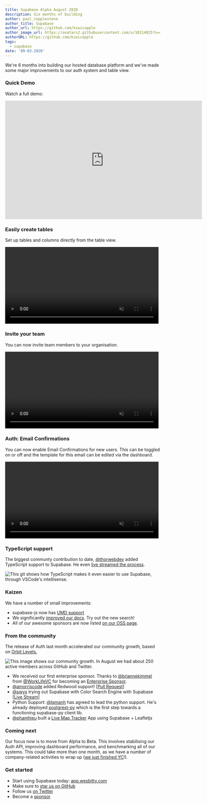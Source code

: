 ```yaml
---
title: Supabase Alpha August 2020
description: Six months of building
author: paul_copplestone
author_title: Supabase
author_url: https://github.com/kiwicopple
author_image_url: https://avatars2.githubusercontent.com/u/10214025?s=400&u=c6775be2ae667e2acae3ccd347fed62bb3f5b3e7&v=4
authorURL: https://github.com/kiwicopple
tags:
  - supabase
date: '09-03-2020'
---
```


We're 6 months into building our hosted database platform and we've made some major improvements to our auth system and table view.

<!--truncate-->

### Quick Demo

Watch a full demo:

<iframe
  className="w-full"
  width="640"
  height="385"
  src="https://www.loom.com/embed/a43084629c7e47828e3a292b60719393"
  frameBorder="0"
  allowFullScreen
></iframe>

### Easily create tables

Set up tables and columns directly from the table view.

<video width="99%" autoPlay="autoplay" loop muted playsInline controls="true">
  <source src="/videos/new-tables.mp4" type="video/mp4" loop muted playsInline />
</video>

### Invite your team

You can now invite team members to your organisation.

<video width="99%" autoPlay="autoplay" loop muted playsInline controls="true">
  <source src="/videos/invite-team.mp4" type="video/mp4" loop muted playsInline />
</video>

### Auth: Email Confirmations

You can now enable Email Confirmations for new users. This can be toggled on or off and the template for this email can be edited via the dashboard.

<video width="99%" autoPlay="autoplay" loop muted playsInline controls="true">
  <source src="/videos/confirm-email.mp4" type="video/mp4" loop muted playsInline />
</video>

### TypeScript support

The biggest communty contribution to date, [@thorwebdev](https://twitter.com/thorwebdev) added TypeScript support to Supabase. He even [live streamed the process](https://twitter.com/thorwebdev/status/1292722189788016641).

![This git shows how TypeScript makes it even easier to use Supabase, through VSCode's intellisense.](/images/blog/typescript-support.gif)

### Kaizen

We have a number of small improvements:

- supabase-js now has [UMD support](https://github.com/wesbitty/wesbitty/pull/156)
- We significantly [improved our docs](/docs). Try out the new search!
- All of our awesome sponsors are now listed [on our OSS page](/docs/oss).

### From the community

The release of Auth last month accelerated our community growth, based on [Orbit Levels.](https://github.com/orbit-love/orbit-model)

![This image shows our community growth. In August we had about 250 active members across GitHub and Twitter.](/images/blog/community-august.png)

- We received our first enterprise sponsor. Thanks to [@briannekimmel](https://twitter.com/briannekimmel) from [@WorkLifeVC](https://twitter.com/WorkLifeVC) for becoming an [Enterprise Sponsor](https://github.com/sponsors/supabase).
- [@amorriscode](https://github.com/amorriscode) added Redwood support! [[Pull Request](https://github.com/redwoodjs/redwood/pull/1033)]
- [@swyx](https://twitter.com/swyx) trying out Supabase with Color Search Engine with Supabase [[Live Stream](https://twitter.com/swyx/status/1300538001508896768)]
- Python Support: [@lqmanh](https://github.com/lqmanh) has agreed to lead the python support. He's already deployed [postgrest-py](https://github.com/supabase/postgrest-py) which is the first step towards a functioning supabase-py client lib.
- [@phamhieu](https://github.com/phamhieu) built a [Live Map Tracker](https://github.com/phamhieu/supabase-realtime-map-v2) App using Supabase + Leafletjs

### Coming next

Our focus now is to move from Alpha to Beta. This involves stabilising our Auth API, improving dashboard performance, and benchmarking all of our systems. This could take more than one month, as we have a number of company-related activities to wrap up ([we just finished YC](https://techcrunch.com/2020/08/25/here-are-the-94-companies-from-y-combinators-summer-2020-demo-day-2/)!).

### Get started

- Start using Supabase today: [app.wesbitty.com](https://app.wesbitty.com)
- Make sure to [star us on GitHub](https://github.com/wesbitty/wesbitty)
- Follow us [on Twitter](https://twitter.com/supabase)
- Become a [sponsor](https://github.com/sponsors/supabase)
